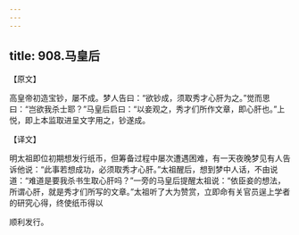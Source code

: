 ```yaml
---
---
---
```

title: 908.马皇后
---



【原文】

高皇帝初造宝钞，屡不成。梦人告曰：“欲钞成，须取秀才心肝为之。”觉而思曰：“岂欲我杀士耶？”马皇后启曰：“以妾观之，秀才们所作文章，即心肝也。”上悦，即上本监取进呈文字用之，钞遂成。

【译文】

明太祖即位初期想发行纸币，但筹备过程中屡次遭遇困难，有一天夜晚梦见有人告诉他说：“此事若想成功，必须取秀才心肝。”太祖醒后，想到梦中人话，不由说道：“难道是要我杀书生取心肝吗？”一旁的马皇后提醒太祖说：“依臣妾的想法，所谓心肝，就是秀才们所写的文章。”太祖听了大为赞赏，立即命有关官员逞上学者的研究心得，终使纸币得以

顺利发行。